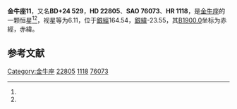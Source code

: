 {{Starbox begin
| name = 金牛座11
}}
{{Starbox observe
| epoch = [[J2000.0|J2000.0]]
| constell = [[金牛座|金牛座]]<ref name=SIMBAD>{{cite web
 | url=http://simbad.u-strasbg.fr/simbad/sim-id?Ident=HR+1118
 | title=Pulsating variable Star
 | publisher=Centre de Données astronomiques de Strasbourg
 | work=SIMBAD
 | accessdate=2012-07-13
 | archive-date=2016-03-18
 | archive-url=https://web.archive.org/web/20160318162758/http://simbad.u-strasbg.fr/simbad/sim-id?Ident=HR+1118
 | dead-url=no
 }}</ref><ref name=DATA>{{cite web
 | url=http://vizier.u-strasbg.fr/viz-bin/VizieR-5?-out.add=.&-source=5050&-corr=PK=HR&-out.max=9999&HR=1118
 | title=VizieR Detailed Page
 | accessdate=2012-07-13
 | archive-date=2016-03-04
 | archive-url=https://web.archive.org/web/20160304211245/http://vizier.u-strasbg.fr/viz-bin/VizieR-5?-out.add=.&-source=5050&-corr=PK=HR&-out.max=9999&HR=1118
 | dead-url=no
 }}</ref>
| 星官 = 
| ra = {{RA|3|40|46.3}}<ref name=SIMBAD /><ref name=DATA />
| dec = {{DEC|+25|19|46}}<ref name=SIMBAD /><ref name=DATA />
| appmag_v = 6.11<ref name=SIMBAD /><ref name=DATA />
}}
{{Starbox character
| class = A2IV<ref name=SIMBAD /><ref name=DATA />
| b-v = 0.06<ref name=SIMBAD /><ref name=DATA />
| u-b = 0.16<ref name=SIMBAD /><ref name=DATA />
| r-i = <ref name=SIMBAD /><ref name=DATA />
| variable = 
}}
{{Starbox astrometry
| radial_v = 0.16
| prop_mo_ra = -5
| parallax = 
| p_error = 
}}
{{Starbox catalog
| names =BD+24 529，[[SAO星表|SAO]] 76073，[[HD星表|HD]] 22805，[[HR星表|HR]] 1118}}
{{Starbox reference |Simbad=HR+1118}}
{{Starbox end}}

'''金牛座11'''，又名'''BD+24 529'''，'''HD 22805'''、'''SAO 76073'''、'''HR 1118'''，是[[金牛座|金牛座]]的一颗恒星<ref name=SIMBAD /><ref name=DATA />，视星等为6.11，位于[[銀道座標系|銀經]]164.54，[[銀道座標系|銀緯]]-23.55，其[[B1900.0|B1900.0]]坐标为赤經{{RA|3|34|47.8}}，赤緯{{DEC|+25|-23.55|22}}。

== 参考文献 ==
{{reflist}}

{{star-stub}}

{{金牛座恒星}}
{{星官|昴宿|7|13}}
[[Category:金牛座|Category:金牛座]]
[[Category:HD和HDE天體|22805]]
[[Category:HR天體|1118]]
[[Category:SAO天體|76073]]